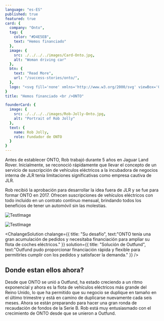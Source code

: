 ```yaml
---
language: "es-ES"
published: true
featured: true
card: {
  company: "Onto",
  tag: {
    color: "#D4E5EB",
    text: "Hemos financiado"
  },
  image: {
    src: ./../../../images/Card-Onto.jpg,
    alt: "Woman driving car"
  },
  btn: {
    text: "Read More",
    url: "/success-stories/onto/",
  },
  logo: "<svg fill='none' xmlns='http://www.w3.org/2000/svg' viewBox='0 0 98 24'><path d='M26.352.646v22.396h6.755v-9.805l14.478 10.756V1.597h-6.757v9.608L26.352.646Z' fill='#fff'/><path fill-rule='evenodd' clip-rule='evenodd' d='M72.77 12.32c0-6.27 5.278-11.08 12.264-11.08 6.985 0 12.263 4.81 12.263 11.08 0 6.27-5.278 11.08-12.263 11.08-6.986 0-12.265-4.81-12.265-11.08Zm6.952-.001a5.311 5.311 0 1 0 10.623 0 5.31 5.31 0 0 0-5.311-5.312 5.31 5.31 0 0 0-5.312 5.312Z' fill='#fff'/><path d='M49.754 1.598h22.75V7.76h-7.898v15.281h-6.954V7.761h-7.898V1.598Z' fill='#fff'/><path fill-rule='evenodd' clip-rule='evenodd' d='M0 12.32C0 6.05 5.28 1.24 12.264 1.24c6.985 0 12.265 4.81 12.265 11.08 0 6.27-5.28 11.08-12.265 11.08S0 18.59 0 12.32Zm6.953-.001a5.311 5.311 0 1 0 10.623 0 5.31 5.31 0 0 0-5.312-5.312 5.31 5.31 0 0 0-5.311 5.312Z' fill='#fff'/></svg>"
}
title: "Hemos financiado <br />ONTO"

founderCard: {
  image: {
    src: ./../../../images/Rob-Jolly-Onto.jpg,
    alt: "Portrait of Rob Jolly"
  },
  text: {
    name: Rob Jolly,
    role: Fundador de ONTO
  }
}
---
```


<Text>

Antes de establecer ONTO, Rob trabajó durante 5 años en Jaguar Land Rover. Inicialmente, se reconoció rápidamente que llevar el concepto de un servicio de suscripción de vehículos eléctricos a la incubadora de negocios interna de JLR tenía limitaciones significativas como empresa cautiva de JLR.

Rob recibió la aprobación para desarrollar la idea fuera de JLR y se fue para formar ONTO en 2017. Ofrecen suscripciones de vehículos eléctricos con todo incluido en un contrato continuo mensual, brindando todos los beneficios de tener un automóvil sin las molestias.

</Text>

<PhotoStrip>

![TestImage](./../../../images/sucess-stories/onto/phone.jpg)

![TestImage](./../../../images/sucess-stories/onto/onto-customers.jpg)

</PhotoStrip>

<ChalangeSolution 
  chalange={{
    title: "Su desafío", 
    text:"ONTO tenía una gran acumulación de pedidos y necesitaba financiación para ampliar su flota de coches eléctricos."
  }}
  solution={{
    title: "Solución de Outfund", 
    text:"Outfund pudo proporcionar financiación rápida y flexible para permitirles cumplir con los pedidos y satisfacer la demanda."
  }}
/>

<Quote text="¡Hemos duplicado nuestro tamaño en el último trimestre y debemos duplicar nuestro tamaño nuevamente este trimestre!" by="Rob Jolly" role="Fundador de ONTO" />

## Donde estan ellos ahora?
Desde que ONTO se unió a Outfund, ha estado creciendo a un ritmo exponencial y ahora es la flota de vehículos eléctricos más grande del Reino Unido, lo que ha permitido que su negocio se duplique en tamaño en el último trimestre y está en camino de duplicarse nuevamente cada seis meses. Ahora se están preparando para hacer una gran ronda de recaudación de fondos de la Serie B. Rob está muy entusiasmado con el crecimiento de ONTO desde que se unieron a Outfund.

